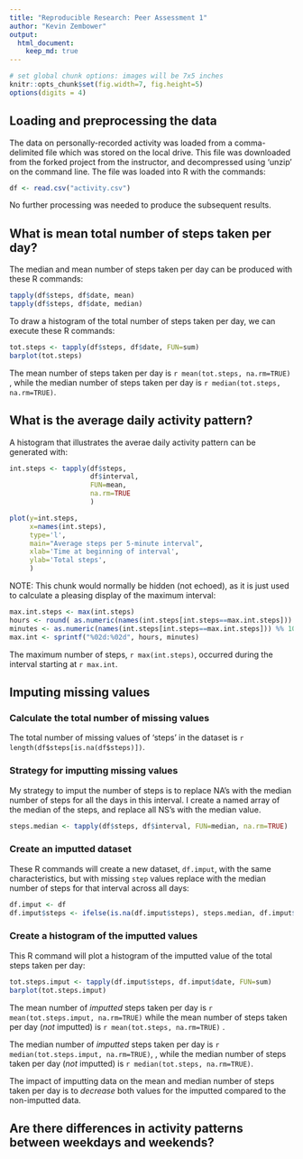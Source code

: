 ```yaml
---
title: "Reproducible Research: Peer Assessment 1"
author: "Kevin Zembower"
output: 
  html_document:
    keep_md: true
---
```


```r
# set global chunk options: images will be 7x5 inches
knitr::opts_chunk$set(fig.width=7, fig.height=5)
options(digits = 4)
```

## Loading and preprocessing the data

The data on personally-recorded activity was loaded from a
comma-delimited file which was stored on the local drive. This file
was downloaded from the forked project from the instructor, and
decompressed using 'unzip' on the command line. The file was loaded
into R with the commands:

```r

df <- read.csv("activity.csv")

```

No further processing was needed to produce the subsequent results.

## What is mean total number of steps taken per day?

The median and mean number of steps taken per day can be produced with these R commands:

```r

tapply(df$steps, df$date, mean)
tapply(df$steps, df$date, median)

```

To draw a histogram of the total number of steps taken per day, we can
execute these R commands:

```r

tot.steps <- tapply(df$steps, df$date, FUN=sum)
barplot(tot.steps)

```

The mean number of steps taken per day is
`r mean(tot.steps, na.rm=TRUE)`
, while the median number of steps taken per day is
`r median(tot.steps, na.rm=TRUE)`.

## What is the average daily activity pattern?

A histogram that illustrates the averae daily activity pattern can be
generated with:

```r

int.steps <- tapply(df$steps,
                    df$interval,
                    FUN=mean,
                    na.rm=TRUE
                    )

plot(y=int.steps,
     x=names(int.steps),
     type='l',
     main="Average steps per 5-minute interval",
     xlab='Time at beginning of interval',
     ylab='Total steps',
     )

```

NOTE: This chunk would normally be hidden (not echoed), as it is just
used to calculate a pleasing display of the maximum interval:

```r

max.int.steps <- max(int.steps)
hours <- round( as.numeric(names(int.steps[int.steps==max.int.steps])) / 100 )
minutes <- as.numeric(names(int.steps[int.steps==max.int.steps])) %% 100
max.int <- sprintf("%02d:%02d", hours, minutes)

```

The maximum number of steps, `r max(int.steps)`, occurred during the
interval starting at `r max.int`.


## Imputing missing values

### Calculate the total number of missing values

The total number of missing values of 'steps' in the dataset is
`r length(df$steps[is.na(df$steps)])`.

### Strategy for imputting missing values

My strategy to imput the number of steps is to replace NA's with the
median number of steps for all the days in this interval. I create a
named array of the median of the steps, and replace all NS's with the
median value.

```r

steps.median <- tapply(df$steps, df$interval, FUN=median, na.rm=TRUE)

```

### Create an imputted dataset

These R commands will create a new dataset, `df.imput`, with the same
characteristics, but with missing `step` values replace with the
median number of steps for that interval across all days:

```r

df.imput <- df
df.imput$steps <- ifelse(is.na(df.imput$steps), steps.median, df.imput$steps)

```

### Create a histogram of the imputted values

This R command will plot a histogram of the imputted value of the
total steps taken per day:

```r


tot.steps.imput <- tapply(df.imput$steps, df.imput$date, FUN=sum)
barplot(tot.steps.imput)

```
The mean number of _imputted_ steps taken per day is
`r mean(tot.steps.imput, na.rm=TRUE)`
while the mean number of steps taken per day (_not_ imputted) is
`r mean(tot.steps, na.rm=TRUE)`
.

The median number of _imputted_ steps taken per day is
`r median(tot.steps.imput, na.rm=TRUE)`,
, while the median number of steps taken per day (_not_ imputted) is
`r median(tot.steps, na.rm=TRUE)`.

The impact of imputting data on the mean and median number of steps
taken per day is to _decrease_ both values for the imputted compared to
the non-imputted data.


## Are there differences in activity patterns between weekdays and weekends?
